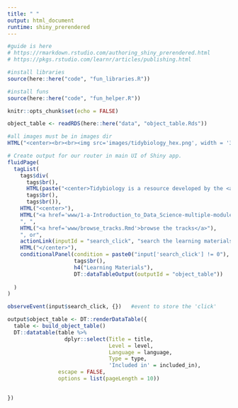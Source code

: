 ```yaml
---
title: " "
output: html_document
runtime: shiny_prerendered
---
```


```r
#guide is here
# https://rmarkdown.rstudio.com/authoring_shiny_prerendered.html
# https://pkgs.rstudio.com/learnr/articles/publishing.html

#install libraries
source(here::here("code", "fun_libraries.R"))

#install funs
source(here::here("code", "fun_helper.R"))

knitr::opts_chunk$set(echo = FALSE)
```

```r
object_table <- readRDS(here::here("data", "object_table.Rds"))
```

```r
#all images must be in images dir
HTML("<center><br><br><img src='images/tidybiology_hex.png', width = '338' ></center>")
```

```r
# Create output for our router in main UI of Shiny app.
fluidPage(
  tagList(
    tags$div(
      tags$br(),
      HTML(paste("<center>Tidybiology is a resource developed by the <a href='http://www.hirscheylab.org' style='color:black;'>Hirschey Lab</a> for learning data science.</center>")), 
      tags$br(),
      tags$br()),
    HTML("<center>"),
    HTML("<a href='www/1-a-Introduction_to_Data_Science-multiple-module.Rmd'>Get Started</a>"), #not interactive; need shiny to run it
    ", ", 
    HTML("<a href='www/browse_tracks.Rmd'>browse the tracks</a>"),
    ", or",
    actionLink(inputId = "search_click", "search the learning materials"),
    HTML("</center>"),
    conditionalPanel(condition = paste0("input['search_click'] != 0"), 
                     tags$br(),
                     h4("Learning Materials"),
                     DT::dataTableOutput(outputId = "object_table"))
    
  )
)
```


```r
observeEvent(input$search_click, {})   #event to store the 'click'

output$object_table <- DT::renderDataTable({
  table <- build_object_table()
  DT::datatable(table %>%
                  dplyr::select(Title = title, 
                                Level = level, 
                                Language = language, 
                                Type = type, 
                                'Included in' = included_in),
                escape = FALSE,
                options = list(pageLength = 10))
  

}) 
```

